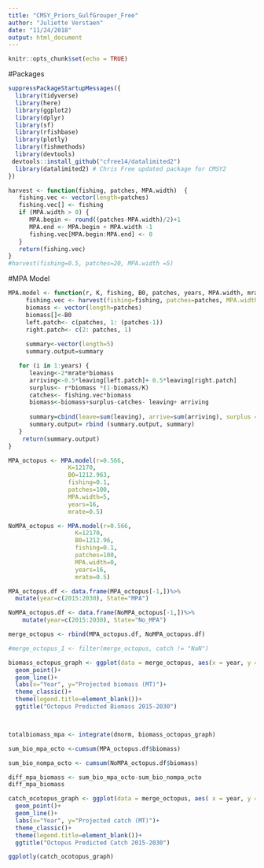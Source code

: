 ```yaml
---
title: "CMSY_Priors_GulfGrouper_Free"
author: "Juliette Verstaen"
date: "11/24/2018"
output: html_document
---
```


```r
knitr::opts_chunk$set(echo = TRUE)
```

#Packages 

```r
suppressPackageStartupMessages({
  library(tidyverse)
  library(here)
  library(ggplot2)
  library(dplyr)
  library(sf)
  library(rfishbase)
  library(plotly)
  library(fishmethods)
  library(devtools)
 devtools::install_github("cfree14/datalimited2") 
  library(datalimited2) # Chris Free updated package for CMSY2
})


```


```r
harvest <- function(fishing, patches, MPA.width)  {
   fishing.vec <- vector(length=patches)
   fishing.vec[] <- fishing 
   if (MPA.width > 0) {  
      MPA.begin <- round((patches-MPA.width)/2)+1
      MPA.end <- MPA.begin + MPA.width -1         
      fishing.vec[MPA.begin:MPA.end] <- 0        
   }
   return(fishing.vec)
}
#harvest(fishing=0.5, patches=20, MPA.width =5) 
```


#MPA Model 

```r
MPA.model <- function(r, K, fishing, B0, patches, years, MPA.width, mrate) {
     fishing.vec <- harvest(fishing=fishing, patches=patches, MPA.width=MPA.width)
     biomass <- vector(length=patches) 
     biomass[]<-B0
     left.patch<- c(patches, 1: (patches-1))
     right.patch<- c(2: patches, 1) 
  
     summary<-vector(length=5)
     summary.output=summary

   for (i in 1:years) {
      leaving<-2*mrate*biomass
      arriving<-0.5*leaving[left.patch]+ 0.5*leaving[right.patch]
      surplus<- r*biomass *(1-biomass/K)
      catches<- fishing.vec*biomass
      biomass<-biomass+surplus-catches- leaving+ arriving
      
      summary=cbind(leave=sum(leaving), arrive=sum(arriving), surplus = sum(surplus), catch=sum(catches), biomass = sum(biomass))
      summary.output= rbind (summary.output, summary)
   }
    return(summary.output) 
}

MPA_octopus <- MPA.model(r=0.566, 
                 K=12170,
                 B0=1212.963, 
                 fishing=0.1, 
                 patches=100,
                 MPA.width=5,
                 years=16, 
                 mrate=0.5)

NoMPA_octopus <- MPA.model(r=0.566,
                   K=12170, 
                   B0=1212.96, 
                   fishing=0.1, 
                   patches=100,
                   MPA.width=0, 
                   years=16, 
                   mrate=0.5) 

```


```r

MPA_octopus.df <- data.frame(MPA_octopus[-1,])%>%
  mutate(year=c(2015:2030), State="MPA")

NoMPA_octopus.df <- data.frame(NoMPA_octopus[-1,])%>%
    mutate(year=c(2015:2030), State="No_MPA")

merge_octopus <- rbind(MPA_octopus.df, NoMPA_octopus.df)

#merge_octopus_1 <- filter(merge_octopus, catch != "NaN")

biomass_octopus_graph <- ggplot(data = merge_octopus, aes(x = year, y = biomass, colour = State))+
  geom_point()+
  geom_line()+
  labs(x="Year", y="Projected biomass (MT)")+
  theme_classic()+
  theme(legend.title=element_blank())+
  ggtitle("Octopus Predicted Biomass 2015-2030")



totalbiomass_mpa <- integrate(dnorm, biomass_octopus_graph)

sum_bio_mpa_octo <-cumsum(MPA_octopus.df$biomass)

sum_bio_nompa_octo <- cumsum(NoMPA_octopus.df$biomass)

diff_mpa_biomass <- sum_bio_mpa_octo-sum_bio_nompa_octo
diff_mpa_biomass

```


```r
catch_ocotopus_graph <- ggplot(data = merge_octopus, aes( x = year, y = catch, colour = State))+
  geom_point()+
  geom_line()+
  labs(x="Year", y="Projected catch (MT)")+
  theme_classic()+
  theme(legend.title=element_blank())+
  ggtitle("Octopus Predicted Catch 2015-2030")

ggplotly(catch_ocotopus_graph)
        
```


















